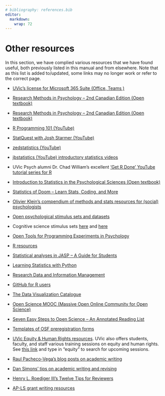 ```yaml
---
# bibliography: references.bib
editor: 
  markdown: 
    wrap: 72
---
```


# Other resources

In this section, we have complied various resources that we have found
useful, both previously listed in this manual and from elsewhere. Note
that as this list is added to/updated, some links may no longer work or
refer to the correct page.

-   [UVic's license for Microsoft 365 Suite (Office, Teams )](https://www.uvic.ca/systems/support/computerssoftware/microsoft365/index.php)

-   [Research Methods in Psychology -- 2nd Canadian Edition (Open
    textbook)](https://opentextbc.ca/researchmethods/)

-   [Research Methods in Psychology -- 2nd Canadian Edition (Open
    textbook)](https://opentextbc.ca/researchmethods/)

-   [R Programming 101
    (YouTube)](https://www.youtube.com/@RProgramming101)

-   [StatQuest with Josh Starmer
    (YouTube)](https://www.youtube.com/@statquest)

-   [zedstatistics (YouTube)](https://www.youtube.com/@zedstatistics)

-   [jbstatistics (YouTube) introductory statistics
    videos](https://www.youtube.com/@jbstatistics)

-   UVic Psych alumni Dr. Chad William's excellent ['Get R Done' YouTube
    tutorial series for R](https://www.youtube.com/@ChadCWilliams)

-   [Introduction to Statistics in the Psychological Sciences (Open
    textbook)](https://open.umn.edu/opentextbooks/textbooks/709)

-   [Statistics of Doom -- Learn Stats, Coding, and
    More](https://statisticsofdoom.com/)

-   [Olivier Klein's compendium of methods and stats resources for
    (social)
    psychologists](https://cescup.ulb.be/a-compendium-of-useful-stats-pages-for-social-psychologists/#Power)

-   [Open psychological stimulus sets and
    datasets](https://docs.google.com/spreadsheets/d/1ejOJTNTL5ApCuGTUciV0REEEAqvhI2Rd2FCoj7afops/edit#gid=0)

-   Cognitive science stimulus sets
    [here](https://www.cogsci.nl/stimulus-sets) and
    [here](https://sites.temple.edu/cnltu/useful-links/stimuli/)

-   [Open Tools for Programming Experiments in
    Psychology](https://osf.io/xvrc8/)

-   [R
    resources](https://docs.google.com/document/d/1qtdiLbU32F_AVNRlF7d23wvPSgTCYqr5TFeBwbncPcw/edit)

-   [Statistical analyses in JASP -- A Guide for
    Students](https://static.jasp-stats.org/Statistical%20Analysis%20in%20JASP%20-%20A%20Students%20Guide%20v1.0.pdf)

-   [Learning Statistics with
    Python](https://ethanweed.github.io/pythonbook/landingpage.html)

-   [Research Data and Information
    Management](https://www.jcu.edu.au/rdim)

-   [GitHub for R users](https://happygitwithr.com/)

-   [The Data Visualization
    Catalogue](https://datavizcatalogue.com/index.html)

-   [Open Science MOOC (Massive Open Online Community for Open
    Science)](https://open.umn.edu/opentextbooks/textbooks/709)

-   [Seven Easy Steps to Open Science -- An Annotated Reading
    List](https://econtent.hogrefe.com/doi/full/10.1027/2151-2604/a000387)

-   [Templates of OSF preregistration forms](https://osf.io/zab38/)

-   [UVic Equity & Human Rights resources](https://www.uvic.ca/equity/). UVic also offers students, faculty, and staff various training sessions on equity and human rights. See [this link](https://learningcentral.uvic.ca/gen/f?p=124:1:2666691630166) and type in "equity" to search for upcoming sessions.

-   [Raul Pacheco-Vega's blog posts on academic
    writing](http://www.raulpacheco.org/category/writing/)

-   [Dan Simons' tips on academic writing and
    revising](http://www.dansimons.com/resources/writing_tips.html)

-   [Henry L. Roediger III's Twelve Tips for
    Reviewers](https://www.psychologicalscience.org/observer/twelve-tips-for-reviewers)

-   [AP-LS grant writing
    resources](https://www.apadivisions.org/division-41/awards/grant-writing)
